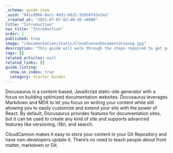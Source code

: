 ```yaml
---
_schema: guide-item
_uuid: "941c0966-8ecc-48d1-b821-35950f42a1ea"
_created_at: "2023-07-07 02:40:30 +0000"
title: "Introduction"
nav_title: "Introduction"
order: 1
published: true
image: "/documentation/static/CloudCannonDocumentationog.jpg"
description: "This guide will walk through the steps required to get your Docusaurus site built, editable and live on CloudCannon."
tags: []
related_articles: null
related_links: []
guide_listing:
  show_on_index: true
  category: Starter Guides
---
```


Docusaurus is a content-based, JavaScript static-site generator with a focus on building optimized documentation websites.
Docusaurus leverages Markdown and MDX to let you focus on writing your content while still allowing you to easily
customize and extend your site with the power of React. By default, Docusaurus provides features for documentation sites, but
it can be used to create any kind of site and supports advanced features like versioning, i18n, and search.

CloudCannon makes it easy to store your content in your Git Repository and have non-developers update it.
There’s no need to teach people about front matter, markdown or Git.
